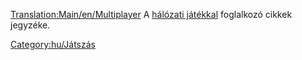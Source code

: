 [[Translation:Main/en/Multiplayer]]
A [[Main/hu/Hálózati játék|hálózati játékkal]] foglalkozó cikkek jegyzéke.

[[Category:hu/Játszás]]